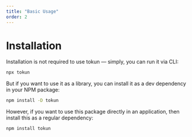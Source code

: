 ```yaml
---
title: "Basic Usage"
order: 2
---
```


# Installation

Installation is not required to use tokun — simply, you can run it via CLI:

```bash
npx tokun
```
But if you want to use it as a library, you can install it as a dev dependency in your NPM package:

```bash
npm install -D tokun
```

However, if you want to use this package directly in an application, then install this as a regular dependency:

```bash
npm install tokun
```

